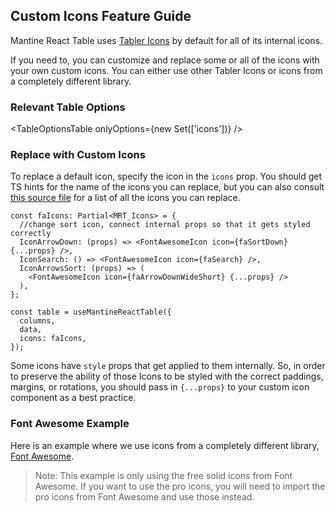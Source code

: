 
<Head>
  <title>Custom Icons Feature Guide - Mantine React Table Docs</title>
  <meta
    name="description"
    content="How to use custom icons such as from Font Awesome in Mantine React Table"
  />
</Head>

## Custom Icons Feature Guide

Mantine React Table uses [Tabler Icons](https://tabler-icons.io/) by default for all of its internal icons.

If you need to, you can customize and replace some or all of the icons with your own custom icons. You can either use other Tabler Icons or icons from a completely different library.

### Relevant Table Options

<TableOptionsTable onlyOptions={new Set(['icons'])} />

### Replace with Custom Icons

To replace a default icon, specify the icon in the `icons` prop. You should get TS hints for the name of the icons you can replace, but you can also consult [this source file](https://github.com/KevinVandy/mantine-react-table/blob/v2/packages/mantine-react-table/src/icons.ts) for a list of all the icons you can replace.

```tsx
const faIcons: Partial<MRT_Icons> = {
  //change sort icon, connect internal props so that it gets styled correctly
  IconArrowDown: (props) => <FontAwesomeIcon icon={faSortDown} {...props} />,
  IconSearch: () => <FontAwesomeIcon icon={faSearch} />,
  IconArrowsSort: (props) => (
    <FontAwesomeIcon icon={faArrowDownWideShort} {...props} />
  ),
};

const table = useMantineReactTable({
  columns,
  data,
  icons: faIcons,
});
```

Some icons have `style` props that get applied to them internally. So, in order to preserve the ability of those Icons to be styled with the correct paddings, margins, or rotations, you should pass in `{...props}` to your custom icon component as a best practice.

### Font Awesome Example

Here is an example where we use icons from a completely different library, [Font Awesome](https://fontawesome.com/).

> Note: This example is only using the free solid icons from Font Awesome. If you want to use the pro icons, you will need to import the pro icons from Font Awesome and use those instead.

<Example />
